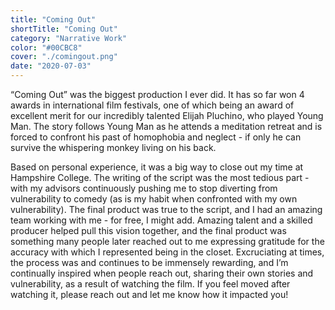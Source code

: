 ```yaml
---
title: "Coming Out"
shortTitle: "Coming Out"
category: "Narrative Work"
color: "#00CBC8"
cover: "./comingout.png"
date: "2020-07-03"
---
```



“Coming Out” was the biggest production I ever did. It has so far won 4 awards in international film festivals, one of which being an award of excellent merit for our incredibly talented Elijah Pluchino, who played Young Man. The story follows Young Man as he attends a meditation retreat and is forced to confront his past of homophobia and neglect - if only he can survive the whispering monkey living on his back. 

Based on personal experience, it was a big way to close out my time at Hampshire College. The writing of the script was the most tedious part - with my advisors continuously pushing me to stop diverting from vulnerability to comedy (as is my habit when confronted with my own vulnerability). The final product was true to the script, and I had an amazing team working with me - for free, I might add. Amazing talent and a skilled producer helped pull this vision together, and the final product was something many people later reached out to me expressing gratitude for the accuracy with which I represented being in the closet. Excruciating at times, the process was and continues to be immensely rewarding, and I’m continually inspired when people reach out, sharing their own stories and vulnerability, as a result of watching the film. If you feel moved after watching it, please reach out and let me know how it impacted you!

